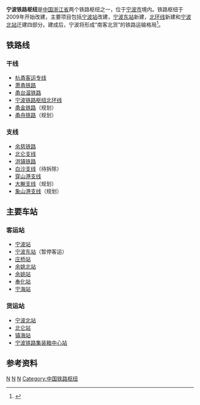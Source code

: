{{NB Future infrastructure}}
{{宁波铁路枢纽RDT}}
'''宁波铁路枢纽'''是[[中国|中国]][[浙江省|浙江省]]两个铁路枢纽之一，位于[[宁波市|宁波市]]境内。铁路枢纽于2009年开始改建，主要项目包括[[宁波站|宁波站]]改建，[[宁波东站|宁波东站]]新建，[[宁波铁路枢纽北环线|北环线]]新建和[[宁波北站|宁波北站]]迁建四部分。建成后，宁波将形成“南客北货”的铁路运输格局<ref>{{cite web|url=http://photo.cnnb.com.cn/powerTheme.asp?id=25982|title=宁波铁路枢纽工程昨日开建|publisher=中国宁波网|date=2009-12-31|accessdate=2012-03-22|deadurl=yes|archiveurl=https://web.archive.org/web/20100105001336/http://photo.cnnb.com.cn/powerTheme.asp?id=25982|archivedate=2010-01-05}}</ref>。

== 铁路线 ==
=== 干线 ===
* [[杭甬客运专线|杭甬客运专线]]
* [[萧甬铁路|萧甬铁路]]
* [[甬台温铁路|甬台温铁路]]
* [[宁波铁路枢纽北环线|宁波铁路枢纽北环线]]
* [[甬金铁路|甬金铁路]]（规划）
* [[甬舟铁路|甬舟铁路]]（规划）

=== 支线 ===
* [[余慈铁路|余慈铁路]]
* [[北仑支线|北仑支线]]
* [[洪镇铁路|洪镇铁路]]
* [[白沙支线|白沙支线]]（待拆除）
* [[穿山港支线|穿山港支线]]
* [[大榭支线|大榭支线]]（规划）
* [[象山港支线|象山港支线]]（规划）

== 主要车站 ==
=== 客运站 ===
* [[宁波站|宁波站]]
* [[宁波东站|宁波东站]]（暂停客运）
* [[庄桥站_(宁波市)|庄桥站]]
* [[余姚北站|余姚北站]]
* [[余姚站|余姚站]]
* [[奉化站|奉化站]]
* [[宁海站|宁海站]]

=== 货运站 ===
* [[宁波北站|宁波北站]]
* [[北仑站|北仑站]]
* [[镇海站|镇海站]]
* [[宁波铁路集装箱中心站|宁波铁路集装箱中心站]]

== 参考资料 ==
{{reflist}}

{{中国铁路枢纽}}
[[Category:宁波交通|N]]
[[Category:浙江省铁路|N]]
[[Category:中国铁路上海局集团有限公司|N]]
[[Category:中国铁路枢纽|Category:中国铁路枢纽]]